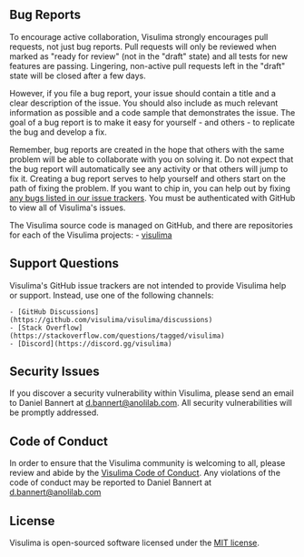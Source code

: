 ## Bug Reports

To encourage active collaboration, Visulima strongly encourages pull requests, not just bug reports.
Pull requests will only be reviewed when marked as "ready for review" (not in the "draft" state) and all tests for new features are passing.
Lingering, non-active pull requests left in the "draft" state will be closed after a few days.

However, if you file a bug report, your issue should contain a title and a clear description of the issue.
You should also include as much relevant information as possible and a code sample that demonstrates the issue.
The goal of a bug report is to make it easy for yourself - and others - to replicate the bug and develop a fix.

Remember, bug reports are created in the hope that others with the same problem will be able to collaborate with you on solving it.
Do not expect that the bug report will automatically see any activity or that others will jump to fix it.
Creating a bug report serves to help yourself and others start on the path of fixing the problem. If you want to chip in, you can help out by fixing [any bugs listed in our issue trackers](https://github.com/issues?q=is%3Aopen+is%3Aissue+label%3Abug+user%3Avisulima).
You must be authenticated with GitHub to view all of Visulima's issues.

The Visulima source code is managed on GitHub, and there are repositories for each of the Visulima projects: - [visulima](https://github.com/visulima/visulima)

## Support Questions

Visulima's GitHub issue trackers are not intended to provide Visulima help or support. Instead, use one of the following channels:

    - [GitHub Discussions](https://github.com/visulima/visulima/discussions)
    - [Stack Overflow](https://stackoverflow.com/questions/tagged/visulima)
    - [Discord](https://discord.gg/visulima)

## Security Issues

If you discover a security vulnerability within Visulima, please send an email to Daniel Bannert at [d.bannert@anolilab.com](mailto:d.bannert@anolilab.com). All security vulnerabilities will be promptly addressed.

## Code of Conduct

In order to ensure that the Visulima community is welcoming to all, please review and abide by the [Visulima Code of Conduct](https://github.com/visulima/visulima/blob/main/.github/CODE_OF_CONDUCT.md).
Any violations of the code of conduct may be reported to Daniel Bannert at [d.bannert@anolilab.com](mailto:d.bannert@anolilab.com)

## License

Visulima is open-sourced software licensed under the [MIT license](https://opensource.org/licenses/MIT).
